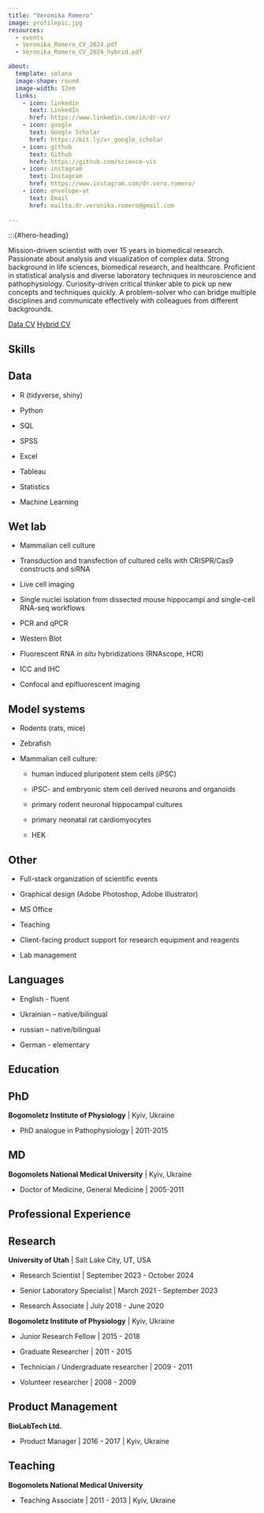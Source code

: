 ```yaml
---
title: "Veronika Romero"
image: profilepic.jpg
resources: 
  - events
  - Veronika_Romero_CV_2024.pdf
  - Veronika_Romero_CV_2024_hybrid.pdf

about:
  template: solana
  image-shape: round
  image-width: 12em
  links:
    - icon: linkedin
      text: LinkedIn
      href: https://www.linkedin.com/in/dr-vr/
    - icon: google
      text: Google Scholar
      href: https://bit.ly/vr_google_scholar
    - icon: github
      text: Github
      href: https://github.com/science-vis
    - icon: instagram
      text: Instagram
      href: https://www.instagram.com/dr.vero.romero/
    - icon: envelope-at
      text: Email
      href: mailto:dr.veronika.romero@gmail.com
      
---
```

:::{#hero-heading}

Mission-driven scientist with over 15 years in biomedical research.  Passionate about analysis and visualization of complex data. Strong background in life sciences, biomedical research, and healthcare. Proficient in statistical analysis and diverse laboratory techniques in neuroscience and pathophysiology. Curiosity-driven critical thinker able to pick up new concepts and techniques quickly. A problem-solver who can bridge multiple disciplines and communicate effectively with colleagues from different backgrounds. 

[Data CV](Veronika_Romero_CV_2024.pdf){.btn .btn-outline-primary .btn role="button" data-toggle="tooltip" target="_blank" title="Data CV"} [Hybrid CV](Veronika_Romero_CV_2024_hybrid.pdf){.btn .btn-outline-primary .btn role="button" data-toggle="tooltip" target="_blank" title="Hybrid CV"}


## Skills
::: {.panel-tabset}
## Data

* R (tidyverse, shiny)

* Python

* SQL

* SPSS

* Excel

* Tableau

* Statistics

* Machine Learning

## Wet lab

* Mammalian cell culture

* Transduction and transfection of cultured cells with CRISPR/Cas9 constructs and siRNA

* Live cell imaging

* Single nuclei isolation from dissected mouse hippocampi and single-cell RNA-seq workflows

* PCR and qPCR

* Western Blot

* Fluorescent RNA *in situ* hybridizations (RNAscope, HCR)

* ICC and IHC

* Confocal and epifluorescent imaging


## Model systems

* Rodents (rats, mice)

* Zebrafish

* Mammalian cell culture: 

  + human induced pluripotent stem cells (iPSC)

  + iPSC- and embryonic stem cell derived neurons and organoids

  + primary rodent neuronal hippocampal cultures
  
  + primary neonatal rat cardiomyocytes

  + HEK



## Other

* Full-stack organization of scientific events

* Graphical design (Adobe Photoshop, Adobe Illustrator)

* MS Office

* Teaching

* Client-facing product support for research equipment and reagents

* Lab management

## Languages

* English - fluent

* Ukrainian – native/bilingual

* russian – native/bilingual

* German - elementary
:::

## Education

::: {.panel-tabset}
## PhD

**Bogomoletz Institute of Physiology** | Kyiv, Ukraine

* PhD analogue in Pathophysiology | 2011-2015

## MD
**Bogomolets National Medical University** | Kyiv, Ukraine

* Doctor of Medicine, General Medicine | 2005-2011

:::


## Professional Experience

::: {.panel-tabset}

## Research

**University of Utah** | Salt Lake City, UT, USA

* Research Scientist | September 2023 - October 2024

* Senior Laboratory Specialist | March 2021 - September 2023

* Research Associate | July 2018 - June 2020


**Bogomoletz Institute of Physiology** | Kyiv, Ukraine

* Junior Research Fellow | 2015 - 2018

* Graduate Researcher | 2011 - 2015

* Technician / Undergraduate researcher | 2009 - 2011

* Volunteer researcher | 2008 - 2009

## Product Management

**BioLabTech Ltd.**

* Product Manager | 2016 - 2017 | Kyiv, Ukraine

## Teaching

**Bogomolets National Medical University**

* Teaching Associate | 2011 - 2013 | Kyiv, Ukraine

:::



